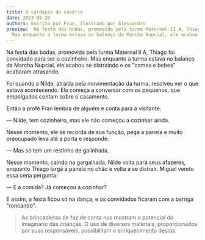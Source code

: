 ```yaml
---
title: O cardápio do casório
date: 2023-05-29
authors: Escrito por Fran, Ilustrado por Alessandro
preview:  Na festa das bodas, promovida pela turma Maternal II A, Thiago foi convidado para ser o cozinheiro.
  Mas enquanto a turma estava no balanço da Marcha Nupcial, ele acabou se distraindo e os "comes e bebes" acabaram atrasando.
---
```


Na festa das bodas, promovida pela turma Maternal II A, Thiago foi convidado para ser o cozinheiro. Mas enquanto a turma estava no balanço da Marcha Nupcial, ele acabou se distraindo e os "comes e bebes" acabaram atrasando.

Foi quando a Nilde, atraída pela movimentação da turma, resolveu ver o que estava acontecendo. Ela começa a conversar com os pequenos, que empolgados contam sobre o casamento.

 Então a profe Fran lembra de alguém e conta para a visitante:

— Nilde, tem cozinheiro, mas ele não começou a cozinhar ainda.

Nesse momento, ele se recorda de sua função, pega a panela e muito preocupado leva até a porta e responde:

— Mas só tem um restinho de galinhada.

Nesse momento, caindo na gargalhada, Nilde volta para seus afazeres, enquanto Thiago larga a panela no chão e volta a se distrair. Miguel vendo essa cena pergunta:

— E a comida? Já começou a cozinhar?

E assim, a festa ficou só na dança, e os convidados ficaram com a barriga "roncando".

> As brincadeiras de faz de conta nos mostram o potencial do imaginário das crianças. O uso de diversos materiais, proporcionados por suas responsáveis, possibilitam o enriquecimento destas.
